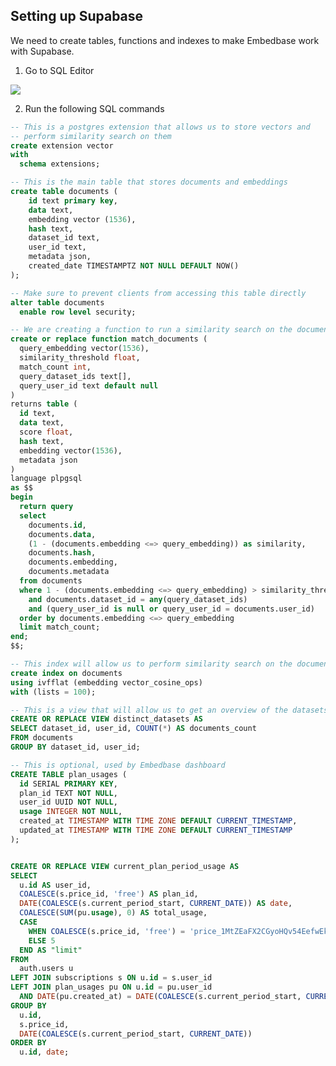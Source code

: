 ## Setting up Supabase

We need to create tables, functions and indexes to make Embedbase work with Supabase.

1. Go to SQL Editor 

<Image src="/supabase-click-on-sqleditor.png" width={500} height={300} />

2. Run the following SQL commands

```sql
-- This is a postgres extension that allows us to store vectors and
-- perform similarity search on them
create extension vector
with
  schema extensions;

-- This is the main table that stores documents and embeddings
create table documents (
    id text primary key,
    data text,
    embedding vector (1536),
    hash text,
    dataset_id text,
    user_id text,
    metadata json,
    created_date TIMESTAMPTZ NOT NULL DEFAULT NOW()
);

-- Make sure to prevent clients from accessing this table directly
alter table documents
  enable row level security;

-- We are creating a function to run a similarity search on the documents table
create or replace function match_documents (
  query_embedding vector(1536),
  similarity_threshold float,
  match_count int,
  query_dataset_ids text[],
  query_user_id text default null
)
returns table (
  id text,
  data text,
  score float,
  hash text,
  embedding vector(1536),
  metadata json
)
language plpgsql
as $$
begin
  return query
  select
    documents.id,
    documents.data,
    (1 - (documents.embedding <=> query_embedding)) as similarity,
    documents.hash,
    documents.embedding,
    documents.metadata
  from documents
  where 1 - (documents.embedding <=> query_embedding) > similarity_threshold
    and documents.dataset_id = any(query_dataset_ids)
    and (query_user_id is null or query_user_id = documents.user_id)
  order by documents.embedding <=> query_embedding
  limit match_count;
end;
$$;

-- This index will allow us to perform similarity search on the documents table
create index on documents
using ivfflat (embedding vector_cosine_ops)
with (lists = 100);

-- This is a view that will allow us to get an overview of the datasets
CREATE OR REPLACE VIEW distinct_datasets AS
SELECT dataset_id, user_id, COUNT(*) AS documents_count
FROM documents
GROUP BY dataset_id, user_id;

-- This is optional, used by Embedbase dashboard
CREATE TABLE plan_usages (
  id SERIAL PRIMARY KEY,
  plan_id TEXT NOT NULL,
  user_id UUID NOT NULL,
  usage INTEGER NOT NULL,
  created_at TIMESTAMP WITH TIME ZONE DEFAULT CURRENT_TIMESTAMP,
  updated_at TIMESTAMP WITH TIME ZONE DEFAULT CURRENT_TIMESTAMP
);


CREATE OR REPLACE VIEW current_plan_period_usage AS
SELECT
  u.id AS user_id,
  COALESCE(s.price_id, 'free') AS plan_id,
  DATE(COALESCE(s.current_period_start, CURRENT_DATE)) AS date,
  COALESCE(SUM(pu.usage), 0) AS total_usage,
  CASE
    WHEN COALESCE(s.price_id, 'free') = 'price_1MtZEaFX2CGyoHQv54EefwEk' THEN 50
    ELSE 5
  END AS "limit"
FROM
  auth.users u
LEFT JOIN subscriptions s ON u.id = s.user_id
LEFT JOIN plan_usages pu ON u.id = pu.user_id
  AND DATE(pu.created_at) = DATE(COALESCE(s.current_period_start, CURRENT_DATE))
GROUP BY
  u.id,
  s.price_id,
  DATE(COALESCE(s.current_period_start, CURRENT_DATE))
ORDER BY
  u.id, date;
```
